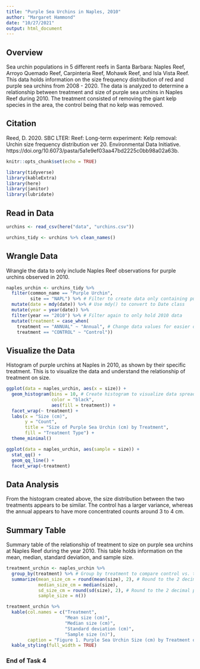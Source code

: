 ```yaml
---
title: "Purple Sea Urchins in Naples, 2010"
author: "Margaret Hammond"
date: "10/27/2021"
output: html_document
---
```


## Overview
Sea urchin populations in 5 different reefs in Santa Barbara: Naples Reef, Arroyo Quemado Reef, Carpinteria Reef, Mohawk Reef, and Isla Vista Reef. This data holds information on the size frequency distribution of red and purple sea urchins from 2008 - 2020. The data is analyzed to determine a relationship between treatment and size of purple sea urchins in Naples Reef during 2010. The treatment consisted of removing the giant kelp species in the area, the control being that no kelp was removed. 

## Citation
Reed, D. 2020. SBC LTER: Reef: Long-term experiment: Kelp removal: Urchin size frequency distribution ver 20. Environmental Data Initiative. https://doi.org/10.6073/pasta/5a1e9ef03aa47bd2225c0bb98a02a63b. 

```r
knitr::opts_chunk$set(echo = TRUE)

library(tidyverse)
library(kableExtra)
library(here)
library(janitor)
library(lubridate)
```

## Read in Data

```r
urchins <- read_csv(here("data", "urchins.csv"))

urchins_tidy <- urchins %>% clean_names()

```



## Wrangle Data 
Wrangle the data to only include Naples Reef observations for purple urchins observed in 2010. 

```r
naples_urchin <- urchins_tidy %>% 
  filter(common_name == "Purple Urchin", 
         site == "NAPL") %>% # Filter to create data only containing purple urchins at Naples
  mutate(date = mdy(date)) %>% # Use mdy() to convert to Date class
  mutate(year = year(date)) %>% 
  filter(year == "2010") %>% # Filter again to only hold 2010 data
  mutate(treatment = case_when(
    treatment == "ANNUAL" ~ "Annual", # Change data values for easier organization
    treatment == "CONTROL" ~ "Control"))
```


## Visualize the Data
Histogram of purple urchins at Naples in 2010, as shown by their specific treatment. This is to visualize the data and understand the relationship of treatment on size. 

```r

ggplot(data = naples_urchin, aes(x = size)) +
  geom_histogram(bins = 10, # Create histogram to visualize data spread
                 color = "black",
                 aes(fill = treatment)) + 
  facet_wrap(~ treatment) +
  labs(x = "Size (cm)",
       y = "Count",
       title = "Size of Purple Sea Urchin (cm) by Treatment",
       fill = "Treatment Type") +
  theme_minimal()

ggplot(data = naples_urchin, aes(sample = size)) +
  stat_qq() +
  geom_qq_line() +
  facet_wrap(~treatment)
```

## Data Analysis
From the histogram created above, the size distribution between the two treatments appears to be similar. The control has a larger variance, whereas the annual appears to have more concentrated counts around 3 to 4 cm. 

## Summary Table 
Summary table of the relationship of treatment to size on purple sea urchins at Naples Reef during the year 2010. This table holds information on the mean, median, standard deviation, and sample size. 

```r
treatment_urchin <- naples_urchin %>% 
  group_by(treatment) %>% # Group by treatment to compare control vs. treatment
  summarize(mean_size_cm = round(mean(size), 2), # Round to the 2 decimal places for organization
            median_size_cm = median(size), 
            sd_size_cm = round(sd(size), 2), # Round to the 2 decimal places for organization
            sample_size = n())

treatment_urchin %>% 
  kable(col.names = c("Treatment",
                      "Mean size (cm)", 
                      "Median size (cm)",
                      "Standard deviation (cm)",
                      "Sample size (n)"),
        caption = "Figure 1. Purple Sea Urchin Size (cm) by Treatment on Naples Reef, 2010") %>% 
  kable_styling(full_width = TRUE) 
```

### End of Task 4
